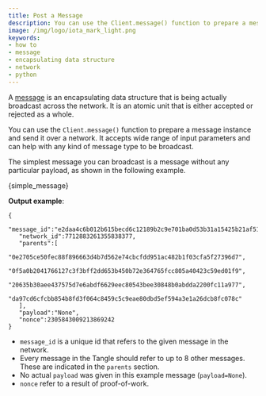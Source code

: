 ```yaml
---
title: Post a Message
description: You can use the Client.message() function to prepare a message instance and send it over a network.
image: /img/logo/iota_mark_light.png
keywords:
- how to
- message
- encapsulating data structure
- network
- python
---
```


A [message](../../../key_concepts/messages_payloads_and_transactions.md) is an encapsulating data structure that is being actually broadcast across the network. It is an atomic unit
that is either accepted or rejected as a whole.

You can use the `Client.message()` function to prepare a message instance and send it over a network. It accepts wide range of input parameters and can help with any kind of message type to be broadcast.

The simplest message you can broadcast is a message without any particular payload, as shown in the following example.

<CodeBlock className="language-python">
    {simple_message}
</CodeBlock>

**Output example**:

```string
{
   "message_id":"e2daa4c6b012b615becd6c12189b2c9e701ba0d53b31a15425b21af5105fc086",
   "network_id":7712883261355838377,
   "parents":[
      "0e2705ce50fec88f896663d4b7d562e74cbcfdd951ac482b1f03cfa5f27396d7",
      "0f5a0b2041766127c3f3bff2dd653b450b72e364765fcc805a40423c59ed01f9",
      "20635b30aee437575d7e6abdf6629eec80543bee30848b0abdda2200fc11a977",
      "da97cd6cfcbb854b8fd3f064c8459c5c9eae80dbd5ef594a3e1a26dcb8fc078c"
   ],
   "payload":"None",
   "nonce":2305843009213869242
}
```

* `message_id` is a unique id that refers to the given message in the network.
* Every message in the Tangle should refer to up to 8 other messages. These are indicated in the `parents` section.
* No actual `payload` was given in this example message (`payload=None`).
* `nonce` refer to a result of proof-of-work.